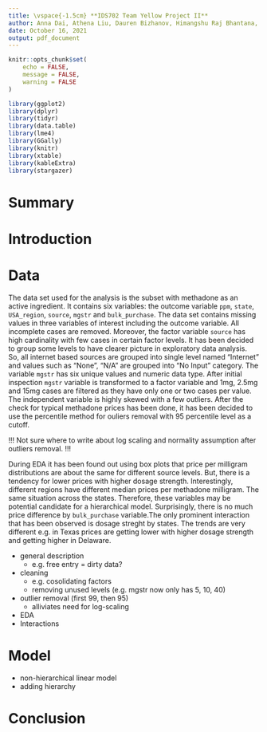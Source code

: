 ---
title: \vspace{-1.5cm} **IDS702 Team Yellow Project II**
author: Anna Dai, Athena Liu, Dauren Bizhanov, Himangshu Raj Bhantana, Moritz Wilksch
date: October 16, 2021
output: pdf_document
---

```{r setup, include=FALSE}
knitr::opts_chunk$set(
	echo = FALSE,
	message = FALSE,
	warning = FALSE
)

library(ggplot2)
library(dplyr)
library(tidyr)
library(data.table)
library(lme4)
library(GGally)
library(knitr)
library(xtable)
library(kableExtra)
library(stargazer)
```



# Summary

# Introduction

# Data
The data set used for the analysis is the subset with methadone as an active ingredient. It contains six variables: the outcome variable `ppm`, `state`, `USA_region`, `source`, `mgstr` and `bulk_purchase`. The data set contains missing values in three variables of interest including the outcome variable. All incomplete cases are removed. Moreover, the factor variable `source` has high cardinality with few cases in certain factor levels. It has been decided to group some levels to have clearer picture in exploratory data analysis. So, all internet based sources are grouped into single level named "Internet" and values such as "None", "N/A" are grouped into "No Input" category. The variable `mgstr` has six unique values and numeric data type. After initial inspection `mgstr` variable is transformed to a factor variable and 1mg, 2.5mg and 15mg cases are filtered as they have only one or two cases per value. The independent variable is highly skewed with a few outliers. After the check for typical methadone prices has been done, it has been decided to use the percentile method for ouliers removal with 95 percentile level as a cutoff.

!!! Not sure where to write about log scaling and normality assumption after outliers removal. !!!

During EDA it has been found out using box plots that price per milligram distributions are about the same for different source levels. But, there is a tendency for lower prices with higher dosage strength. Interestingly, different regions have different median prices per methadone milligram. The same situation across the states. Therefore, these variables may be potential candidate for a hierarchical model. Surprisingly, there is no much price difference by `bulk_purchase` variable.The only prominent interaction that has been observed is dosage streght by states. The trends are very different e.g. in Texas prices are getting lower with higher dosage strength and getting higher in Delaware.  

- general description
  - e.g. free entry = dirty data?
- cleaning
  - e.g. cosolidating factors
  - removing unused levels (e.g. mgstr now only has 5, 10, 40)
- outlier removal (first 99, then 95)
  - alliviates need for log-scaling
- EDA
- Interactions

# Model
- non-hierarchical linear model
- adding hierarchy

# Conclusion
